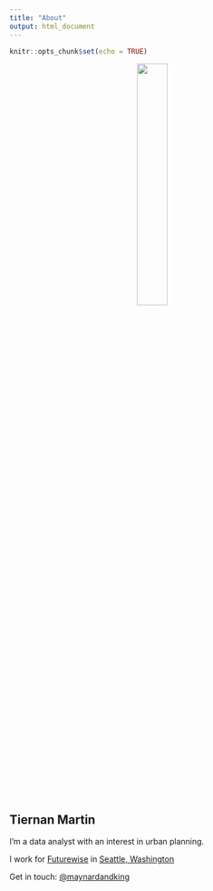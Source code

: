 ```yaml
---
title: "About"
output: html_document
---
```


```r
knitr::opts_chunk$set(echo = TRUE)
```

<p align="center">
![](/page/about_files/headshot2015-red-circle-optimized.png){width=33%}
</p>

## Tiernan Martin

I'm a data analyst with an interest in urban planning. 

I work for [Futurewise](http://futurewise.org/) in [<i class="fa fa-map-marker"></i> Seattle, Washington](https://goo.gl/maps/djjtTaLfLj52)

Get in touch: [\@maynardandking](https://twitter.com/maynardandking)

